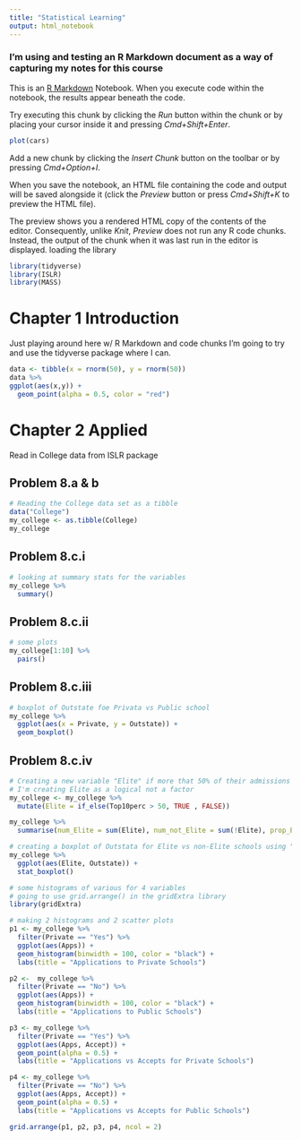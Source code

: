 ```yaml
---
title: "Statistical Learning"
output: html_notebook
---
```

### I'm using and testing an R Markdown document as a way of capturing my notes for this course

This is an [R Markdown](http://rmarkdown.rstudio.com) Notebook. When you execute code within the notebook, the results appear beneath the code. 

Try executing this chunk by clicking the *Run* button within the chunk or by placing your cursor inside it and pressing *Cmd+Shift+Enter*. 

```r
plot(cars)
```

Add a new chunk by clicking the *Insert Chunk* button on the toolbar or by pressing *Cmd+Option+I*.

When you save the notebook, an HTML file containing the code and output will be saved alongside it (click the *Preview* button or press *Cmd+Shift+K* to preview the HTML file). 

The preview shows you a rendered HTML copy of the contents of the editor. Consequently, unlike *Knit*, *Preview* does not run any R code chunks. Instead, the output of the chunk when it was last run in the editor is displayed.
loading the library
```r
library(tidyverse)
library(ISLR)
library(MASS)
```

# Chapter 1 Introduction
Just playing around here w/ R Markdown and code chunks
I'm going to try and use the tidyverse package where I can. 

```r
data <- tibble(x = rnorm(50), y = rnorm(50))
data %>% 
ggplot(aes(x,y)) +
  geom_point(alpha = 0.5, color = "red")
```

# Chapter 2 Applied 
Read in College data from ISLR package

## Problem 8.a & b
```r
# Reading the College data set as a tibble
data("College")
my_college <- as.tibble(College)
my_college
```

## Problem 8.c.i
```r
# looking at summary stats for the variables
my_college %>% 
  summary()
```

## Problem 8.c.ii
```r
# some plots
my_college[1:10] %>% 
  pairs()
```

## Problem 8.c.iii
```r
# boxplot of Outstate foe Privata vs Public school
my_college %>% 
  ggplot(aes(x = Private, y = Outstate)) +
  geom_boxplot()
```

## Problem 8.c.iv
```r
# Creating a new variable "Elite" if more that 50% of their admissions were in the top 10 %
# I'm creating Elite as a logical not a factor
my_college <- my_college %>% 
  mutate(Elite = if_else(Top10perc > 50, TRUE , FALSE))
```
```r
my_college %>% 
  summarise(num_Elite = sum(Elite), num_not_Elite = sum(!Elite), prop_Elite = mean(Elite), prop_not_Elite = mean(!Elite))
```
```r
# creating a boxplot of Outstata for Elite vs non-Elite schools using "stat_boxplot"
my_college %>% 
  ggplot(aes(Elite, Outstate)) +
  stat_boxplot()
```

```r
# some histograms of various for 4 variables
# going to use grid.arrange() in the gridExtra library
library(gridExtra)
```
```r
# making 2 histograms and 2 scatter plots
p1 <- my_college %>% 
  filter(Private == "Yes") %>% 
  ggplot(aes(Apps)) +
  geom_histogram(binwidth = 100, color = "black") +
  labs(title = "Applications to Private Schools")

p2 <-  my_college %>% 
  filter(Private == "No") %>% 
  ggplot(aes(Apps)) +
  geom_histogram(binwidth = 100, color = "black") +
  labs(title = "Applications to Public Schools")

p3 <- my_college %>% 
  filter(Private == "Yes") %>% 
  ggplot(aes(Apps, Accept)) +
  geom_point(alpha = 0.5) +
  labs(title = "Applications vs Accepts for Private Schools")

p4 <- my_college %>% 
  filter(Private == "No") %>% 
  ggplot(aes(Apps, Accept)) +
  geom_point(alpha = 0.5) +
  labs(title = "Applications vs Accepts for Public Schools")

grid.arrange(p1, p2, p3, p4, ncol = 2)

```


